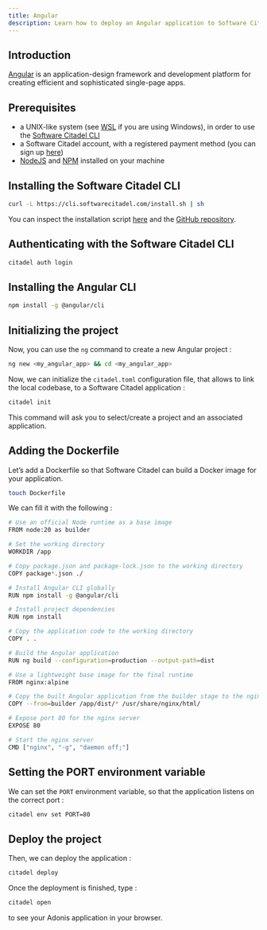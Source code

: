 ```yaml
---
title: Angular
description: Learn how to deploy an Angular application to Software Citadel 
---
```


## Introduction

[Angular](https://angular.io) is an application-design framework and development platform for creating efficient and sophisticated single-page apps.

## Prerequisites

- a UNIX-like system (see [WSL](https://learn.microsoft.com/en-us/windows/wsl/install) if you are using Windows), in order to use the [Software Citadel CLI](https://docs.softwarecitadel.com/cli)
- a Software Citadel account, with a registered payment method (you can sign up [here](https://dashboard.softwarecitadel.com/auth/sign_up))
- [NodeJS](https://nodejs.org) and [NPM](https://www.npmjs.com) installed on your machine

## Installing the Software Citadel CLI

```bash
curl -L https://cli.softwarecitadel.com/install.sh | sh
```

You can inspect the installation script [here](https://cli.softwarecitadel.com/install.sh) and the [GitHub repository](https://github.com/softwarecitadel/cli).

## Authenticating with the Software Citadel CLI

```bash
citadel auth login
```

## Installing the Angular CLI

```bash
npm install -g @angular/cli
```

## Initializing the project

Now, you can use the `ng` command to create a new Angular project :

```bash
ng new <my_angular_app> && cd <my_angular_app>
```

Now, we can initialize the `citadel.toml` configuration file, that allows to link the local codebase, to a Software Citadel application :

```bash
citadel init
```

This command will ask you to select/create a project and an associated application.

## Adding the Dockerfile

Let’s add a Dockerfile so that Software Citadel can build a Docker image for your application.

```bash
touch Dockerfile
```

We can fill it with the following :

```bash
# Use an official Node runtime as a base image
FROM node:20 as builder

# Set the working directory
WORKDIR /app

# Copy package.json and package-lock.json to the working directory
COPY package*.json ./

# Install Angular CLI globally
RUN npm install -g @angular/cli

# Install project dependencies
RUN npm install

# Copy the application code to the working directory
COPY . .

# Build the Angular application
RUN ng build --configuration=production --output-path=dist

# Use a lightweight base image for the final runtime
FROM nginx:alpine

# Copy the built Angular application from the builder stage to the nginx web root directory
COPY --from=builder /app/dist/* /usr/share/nginx/html/

# Expose port 80 for the nginx server
EXPOSE 80

# Start the nginx server
CMD ["nginx", "-g", "daemon off;"]
```

## Setting the PORT environment variable

We can set the `PORT` environment variable, so that the application listens on the correct port :

```bash
citadel env set PORT=80
```

## Deploy the project

Then, we can deploy the application :

```bash
citadel deploy
```

Once the deployment is finished, type :

```bash
citadel open
```

to see your Adonis application in your browser.
